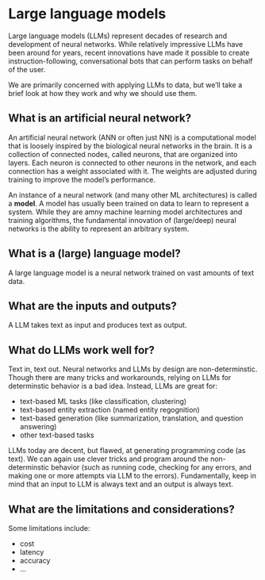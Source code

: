 # Large language models

Large language models (LLMs) represent decades of research and development of neural networks. While relatively impressive LLMs have been around for years, recent innovations have made it possible to create instruction-following, conversational bots that can perform tasks on behalf of the user.

We are primarily concerned with applying LLMs to data, but we'll take a brief look at how they work and why we should use them.

## What is an artificial neural network?

An artificial neural network (ANN or often just NN) is a computational model that is loosely inspired by the biological neural networks in the brain. It is a collection of connected nodes, called neurons, that are organized into layers. Each neuron is connected to other neurons in the network, and each connection has a weight associated with it. The weights are adjusted during training to improve the model's performance.

An instance of a neural network (and many other ML architectures) is called a **model**. A model has usually been trained on data to learn to represent a system. While they are amny machine learning model architectures and training algorithms, the fundamental innovation of (large/deep) neural networks is the ability to represent an arbitrary system.

## What is a (large) language model?

A large language model is a neural network trained on vast amounts of text data.

## What are the inputs and outputs?

A LLM takes text as input and produces text as output.

## What do LLMs work well for?

Text in, text out. Neural networks and LLMs by design are non-determinstic. Though there are many tricks and workarounds, relying on LLMs for determinstic behavior is a bad idea. Instead, LLMs are great for:

- text-based ML tasks (like classification, clustering)
- text-based entity extraction (named entity regognition)
- text-based generation (like summarization, translation, and question answering)
- other text-based tasks

LLMs today are decent, but flawed, at generating programming code (as text). We can again use clever tricks and program around the non-determinstic behavior (such as running code, checking for any errors, and making one or more attempts via LLM to the errors). Fundamentally, keep in mind that an input to LLM is always text and an output is always text.

## What are the limitations and considerations?

Some limitations include:

- cost
- latency
- accuracy
- ...
